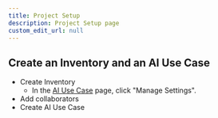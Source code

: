 ```yaml
---
title: Project Setup
description: Project Setup page
custom_edit_url: null
---
```


## Create an Inventory and an AI Use Case
- Create Inventory
    - In the [AI Use Case](https://dataplatform.cloud.ibm.com/aigov/modelinventory/aiusecases?context=wx) page, click "Manage Settings".
- Add collaborators
- Create AI Use Case